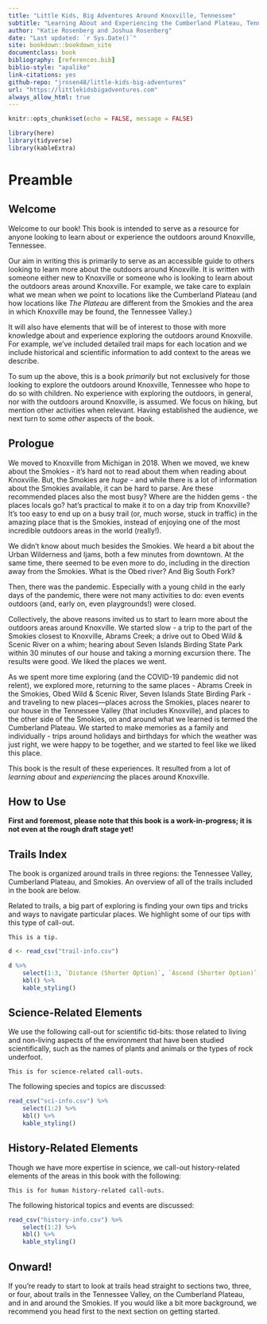 ```yaml
--- 
title: "Little Kids, Big Adventures Around Knoxville, Tennessee"
subtitle: "Learning About and Experiencing the Cumberland Plateau, Tennessee Valley, and Great Smoky Mountains"
author: "Katie Rosenberg and Joshua Rosenberg"
date: "Last updated: `r Sys.Date()`"
site: bookdown::bookdown_site
documentclass: book
bibliography: [references.bib]
biblio-style: "apalike"
link-citations: yes
github-repo: "jrosen48/little-kids-big-adventures"
url: "https://littlekidsbigadventures.com"
always_allow_html: true
---
```


```r
knitr::opts_chunk$set(echo = FALSE, message = FALSE)
```

```r
library(here)
library(tidyverse)
library(kableExtra)
```

# Preamble {-}

## Welcome {-}

Welcome to our book! This book is intended to serve as a resource for anyone looking to learn about or experience the outdoors around Knoxville, Tennessee.

Our aim in writing this is primarily to serve as an accessible guide to others looking to learn more about the outdoors around Knoxville. It is written with someone either new to Knoxville or someone who is looking to learn about the outdoors areas around Knoxville. For example, we take care to explain what we mean when we point to locations like the Cumberland Plateau (and how locations like *The Plateau* are different from the Smokies and the area in which Knoxville may be found, the Tennessee Valley.)

It will also have elements that will be of interest to those with more knowledge about and experience exploring the outdoors around Knoxville. For example, we've included detailed trail maps for each location and we include historical and scientific information to add context to the areas we describe. 

To sum up the above, this is a book *primarily* but not exclusively for those looking to explore the outdoors around Knoxville, Tennessee who hope to do so with children. No experience with exploring the outdoors, in general, nor with the outdoors around Knoxville, is assumed. We focus on hiking, but mention other activities when relevant. Having established the audience, we next turn to some *other* aspects of the book.

## Prologue {-}

We moved to Knoxville from Michigan in 2018. When we moved, we knew about the Smokies - it's hard not to read about them when reading about Knoxville. But, the Smokies are *huge* - and while there is a lot of information about the Smokies available, it can be hard to parse. Are these recommended places also the most busy? Where are the hidden gems - the places locals go? hat's practical to make it to on a day trip from Knoxville? It's too easy to end up on a busy trail (or, much worse, stuck in traffic) in the amazing place that is the Smokies, instead of enjoying one of the most incredible outdoors areas in the world (really!). 

We didn't know about much besides the Smokies. We heard a bit about the Urban Wilderness and Ijams, both a few minutes from downtown. At the same time, there seemed to be even more to do, including in the direction away from the Smokies. What is the Obed river? And Big South Fork? 

Then, there was the pandemic. Especially with a young child in the early days of the pandemic, there were not many activities to do: even events outdoors (and, early on, even playgrounds!) were closed.

Collectively, the above reasons invited us to start to learn more about the outdoors areas around Knoxville. We started slow - a trip to the part of the Smokies closest to Knoxville, Abrams Creek; a drive out to Obed Wild & Scenic River on a whim; hearing about Seven Islands Birding State Park within 30 minutes of our house and taking a morning excursion there. The results were good. We liked the places we went.

As we spent more time exploring (and the COVID-19 pandemic did not relent), we explored more, returning to the same places - Abrams Creek in the Smokies, Obed Wild & Scenic River, Seven Islands State Birding Park - and traveling to new places---places across the Smokies, places nearer to our house in the Tennessee Valley (that includes Knoxville), and places to the other side of the Smokies, on and around what we learned is termed the Cumberland Plateau. We started to make memories as a family and individually - trips around holidays and birthdays for which the weather was just right, we were happy to be together, and we started to feel like we liked this place.

This book is the result of these experiences. It resulted from a lot of *learning about* and *experiencing* the places around Knoxville.

## How to Use {-}

**First and foremost, please note that this book is a work-in-progress; it is not even at the rough draft stage yet!**

## Trails Index {-}

The book is organized around trails in three regions: the Tennessee Valley, Cumberland Plateau, and Smokies. An overview of all of the trails included in the book are below.

Related to trails, a big part of exploring is finding your own tips and tricks and ways to navigate particular places. We highlight some of our tips with this type of call-out.

```block
This is a tip.
```

```r
d <- read_csv("trail-info.csv")

d %>% 
    select(1:3, `Distance (Shorter Option)`, `Ascend (Shorter Option)`, `Max. Elevation (Shorter Option)`) %>% 
    kbl() %>%
    kable_styling()
```

## Science-Related Elements {-}

We use the following call-out for scientific tid-bits: those related to living and non-living aspects of the environment that have been studied scientifically, such as the names of plants and animals or the types of rock underfoot.

```block
This is for science-related call-outs.
```

The following species and topics are discussed:

```r
read_csv("sci-info.csv") %>% 
    select(1:2) %>% 
    kbl() %>%
    kable_styling()
```

## History-Related Elements {-}

Though we have more expertise in science, we call-out history-related elements of the areas in this book with the following:

```block
This is for human history-related call-outs.
```

The following historical topics and events are discussed:

```r
read_csv("history-info.csv") %>% 
    select(1:2) %>% 
    kbl() %>%
    kable_styling()
```

## Onward! {-}

If you're ready to start to look at trails head straight to sections two, three, or four, about trails in the Tennessee Valley, on the Cumberland Plateau, and in and around the Smokies. If you would like a bit more background, we recommend you head first to the next section on getting started.